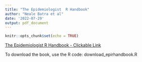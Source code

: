 ```yaml
---
title: "The Epidemiologist  R Handbook"
author: "Neale Batra et al"
date: '2022-07-29'
output: pdf_document
---
```


```r
knitr::opts_chunk$set(echo = TRUE)
```

[The Epidemiologist  R Handbook - Clickable Link](https://epirhandbook.com/en/)

To download the book, use the R code: download_epirhandbook.R